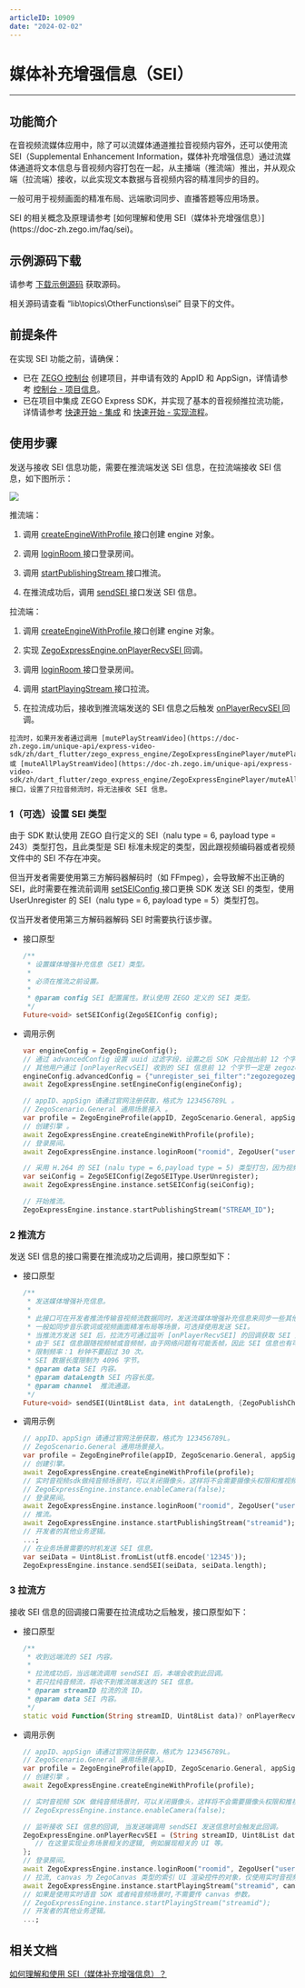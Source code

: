 ```yaml
---
articleID: 10909
date: "2024-02-02"
---
```

# 媒体补充增强信息（SEI）

- - -

## 功能简介

在音视频流媒体应用中，除了可以流媒体通道推拉音视频内容外，还可以使用流 SEI（Supplemental Enhancement Information，媒体补充增强信息）通过流媒体通道将文本信息与音视频内容打包在一起，从主播端（推流端）推出，并从观众端（拉流端）接收，以此实现文本数据与音视频内容的精准同步的目的。

一般可用于视频画面的精准布局、远端歌词同步、直播答题等应用场景。

<Note title="说明">
SEI 的相关概念及原理请参考 [如何理解和使用 SEI（媒体补充增强信息）](https://doc-zh.zego.im/faq/sei)。
</Note>



## 示例源码下载

请参考 [下载示例源码](!DownloadDemo/DownloadDemo) 获取源码。

相关源码请查看 “lib\topics\OtherFunctions\sei” 目录下的文件。

## 前提条件

在实现 SEI 功能之前，请确保：

- 已在 [ZEGO 控制台](https://console.zego.im) 创建项目，并申请有效的 AppID 和 AppSign，详情请参考 [控制台 - 项目信息](/console/project-info)。
- 已在项目中集成 ZEGO Express SDK，并实现了基本的音视频推拉流功能，详情请参考 [快速开始 - 集成](!Integration/SDK_Integration) 和 [快速开始 - 实现流程](!Integration/Solution_Implementation)。



## 使用步骤

发送与接收 SEI 信息功能，需要在推流端发送 SEI 信息，在拉流端接收 SEI 信息，如下图所示：

<Frame width="512" height="auto" caption=""><img src="https://doc-media.zego.im/sdk-doc/Pics/Common/ZegoExpressEngine/send_and_recv_sei_flutter_new.png" /></Frame>

推流端：

1. 调用 [createEngineWithProfile ](https://doc-zh.zego.im/unique-api/express-video-sdk/zh/dart_flutter/zego_express_engine/ZegoExpressEngine/createEngineWithProfile.html) 接口创建 engine 对象。

2. 调用 [loginRoom ](https://doc-zh.zego.im/unique-api/express-video-sdk/zh/dart_flutter/zego_express_engine/ZegoExpressEngineRoom/loginRoom.html) 接口登录房间。

3. 调用 [startPublishingStream ](https://doc-zh.zego.im/unique-api/express-video-sdk/zh/dart_flutter/zego_express_engine/ZegoExpressEnginePublisher/startPublishingStream.html) 接口推流。

4. 在推流成功后，调用 [sendSEI ](https://doc-zh.zego.im/unique-api/express-video-sdk/zh/dart_flutter/zego_express_engine/ZegoExpressEnginePublisher/sendSEI.html) 接口发送 SEI 信息。

拉流端：

1. 调用 [createEngineWithProfile ](https://doc-zh.zego.im/unique-api/express-video-sdk/zh/dart_flutter/zego_express_engine/ZegoExpressEngine/createEngineWithProfile.html) 接口创建 engine 对象。

2. 实现 [ZegoExpressEngine.onPlayerRecvSEI ](https://doc-zh.zego.im/unique-api/express-video-sdk/zh/dart_flutter/zego_express_engine/ZegoExpressEngine/onPlayerRecvSEI.html) 回调。

3. 调用 [loginRoom ](https://doc-zh.zego.im/unique-api/express-video-sdk/zh/dart_flutter/zego_express_engine/ZegoExpressEngineRoom/loginRoom.html) 接口登录房间。

4. 调用 [startPlayingStream ](https://doc-zh.zego.im/unique-api/express-video-sdk/zh/dart_flutter/zego_express_engine/ZegoExpressEnginePlayer/startPlayingStream.html) 接口拉流。

5. 在拉流成功后，接收到推流端发送的 SEI 信息之后触发 [onPlayerRecvSEI ](https://doc-zh.zego.im/unique-api/express-video-sdk/zh/dart_flutter/zego_express_engine/ZegoExpressEngine/onPlayerRecvSEI.html) 回调。

<Note title="说明">


    拉流时，如果开发者通过调用 [mutePlayStreamVideo](https://doc-zh.zego.im/unique-api/express-video-sdk/zh/dart_flutter/zego_express_engine/ZegoExpressEnginePlayer/mutePlayStreamVideo.html) 或 [muteAllPlayStreamVideo](https://doc-zh.zego.im/unique-api/express-video-sdk/zh/dart_flutter/zego_express_engine/ZegoExpressEnginePlayer/muteAllPlayStreamVideo.html) 接口，设置了只拉音频流时，将无法接收 SEI 信息。

</Note>



### 1（可选）设置 SEI 类型

<Accordion title="设置 SEI 类型" defaultOpen="false">
由于 SDK 默认使用 ZEGO 自行定义的 SEI（nalu type = 6, payload type = 243）类型打包，且此类型是 SEI 标准未规定的类型，因此跟视频编码器或者视频文件中的 SEI 不存在冲突。

但当开发者需要使用第三方解码器解码时（如 FFmpeg），会导致解不出正确的 SEI，此时需要在推流前调用 [setSEIConfig ](https://doc-zh.zego.im/unique-api/express-video-sdk/zh/dart_flutter/zego_express_engine/ZegoExpressEnginePublisher/setSEIConfig.html) 接口更换 SDK 发送 SEI 的类型，使用 UserUnregister 的 SEI（nalu type = 6, payload type = 5）类型打包。

<Note title="说明">


仅当开发者使用第三方解码器解码 SEI 时需要执行该步骤。

</Note>



- 接口原型

    ```dart
    /**
     * 设置媒体增强补充信息（SEI）类型。
     *
     * 必须在推流之前设置。
     *
     * @param config SEI 配置属性。默认使用 ZEGO 定义的 SEI 类型。
     */
    Future<void> setSEIConfig(ZegoSEIConfig config);
    ```


- 调用示例

    ```dart
    var engineConfig = ZegoEngineConfig();
    // 通过 advancedConfig 设置 uuid 过滤字段，设置之后 SDK 只会抛出前 12 个字节为开发者所设置 uuid 的 SEI。
    // 其他用户通过 [onPlayerRecvSEI] 收到的 SEI 信息前 12 个字节一定是 zegozegozego，其他会被过滤。
    engineConfig.advancedConfig = {"unregister_sei_filter":"zegozegozego"};
    await ZegoExpressEngine.setEngineConfig(engineConfig);

    // appID、appSign 请通过官网注册获取，格式为 123456789L 。
    // ZegoScenario.General 通用场景接入 。
    var profile = ZegoEngineProfile(appID, ZegoScenario.General, appSign: appSign);
    // 创建引擎 。
    await ZegoExpressEngine.createEngineWithProfile(profile);
    // 登录房间。
    await ZegoExpressEngine.instance.loginRoom("roomid", ZegoUser("userid_1", "username_1"));

    // 采用 H.264 的 SEI (nalu type = 6,payload type = 5) 类型打包，因为视频编码器自身会产生 payload type 为 5 的 SEI，或者使用视频文件推流时，视频文件中也可能存在这样的 SEI，所以使用此类型时，用户需要把 uuid + content 当作 buffer 塞给 SEI 发送接口；此时为了区别视频编码器自身产生的 SEI， App 在发送此类型 SEI 时，可以填写业务特定的 uuid（uuid 长度为 16 字节），接收方使用 SDK 解析 payload type 为 5 的 SEI 时，会根据设置的过滤字符串过滤出 uuid 相符的 SEI 抛给业务，如果没有设置过滤字符串，SDK 会把所有收到的 SEI 都抛给开发者。
    var seiConfig = ZegoSEIConfig(ZegoSEIType.UserUnregister);
    await ZegoExpressEngine.instance.setSEIConfig(seiConfig);

    // 开始推流。
    ZegoExpressEngine.instance.startPublishingStream("STREAM_ID");
    ```
</Accordion>


### 2 推流方

发送 SEI 信息的接口需要在推流成功之后调用，接口原型如下：

- 接口原型

    ```dart
    /**
     * 发送媒体增强补充信息。
     *
     * 此接口可在开发者推流传输音视频流数据同时，发送流媒体增强补充信息来同步一些其他附加信息。
     * 一般如同步音乐歌词或视频画面精准布局等场景，可选择使用发送 SEI。
     * 当推流方发送 SEI 后，拉流方可通过监听 [onPlayerRecvSEI] 的回调获取 SEI 内容。
     * 由于 SEI 信息跟随视频帧或音频帧，由于网络问题有可能丢帧，因此 SEI 信息也有可能丢，为解决这种情况，应该在限制频率内多发几次。
     * 限制频率：1 秒钟不要超过 30 次。
     * SEI 数据长度限制为 4096 字节。
     * @param data SEI 内容。
     * @param dataLength SEI 内容长度。
     * @param channel  推流通道。
     */
    Future<void> sendSEI(Uint8List data, int dataLength, {ZegoPublishChannel? channel});
    ```

- 调用示例

    ```dart
    // appID、appSign 请通过官网注册获取，格式为 123456789L。
    // ZegoScenario.General 通用场景接入。
    var profile = ZegoEngineProfile(appID, ZegoScenario.General, appSign: appSign));
    // 创建引擎。
    await ZegoExpressEngine.createEngineWithProfile(profile);
    // 实时音视频sdk做纯音频场景时，可以关闭摄像头，这样将不会需要摄像头权限和推视频流。
    // ZegoExpressEngine.instance.enableCamera(false);
    // 登录房间。
    await ZegoExpressEngine.instance.loginRoom("roomid", ZegoUser("userid_1", "username_1"));
    // 推流。
    await ZegoExpressEngine.instance.startPublishingStream("streamid");
    // 开发者的其他业务逻辑。
    ...;
    // 在业务场景需要的时机发送 SEI 信息。
    var seiData = Uint8List.fromList(utf8.encode('12345'));
    ZegoExpressEngine.instance.sendSEI(seiData, seiData.length);
    ```

### 3 拉流方

接收 SEI 信息的回调接口需要在拉流成功之后触发，接口原型如下：

- 接口原型

    ```dart
    /**
     * 收到远端流的 SEI 内容。
     *
     * 拉流成功后，当远端流调用 sendSEI 后，本端会收到此回调。
     * 若只拉纯音频流，将收不到推流端发送的 SEI 信息。
     * @param streamID 拉流的流 ID。
     * @param data SEI 内容。
     */
    static void Function(String streamID, Uint8List data)? onPlayerRecvSEI;
    ```

- 调用示例

    ```dart
    // appID、appSign 请通过官网注册获取，格式为 123456789L。
    // ZegoScenario.General 通用场景接入。
    var profile = ZegoEngineProfile(appID, ZegoScenario.General, appSign: appSign));
    // 创建引擎 。
    await ZegoExpressEngine.createEngineWithProfile(profile);

    // 实时音视频 SDK 做纯音频场景时，可以关闭摄像头，这样将不会需要摄像头权限和推视频流。
    // ZegoExpressEngine.instance.enableCamera(false);

    // 监听接收 SEI 信息的回调, 当发送端调用 sendSEI 发送信息时会触发此回调。
    ZegoExpressEngine.onPlayerRecvSEI = (String streamID, Uint8List data) {
       // 在这里实现业务场景相关的逻辑, 例如展现相关的 UI 等。
    };
    // 登录房间。
    await ZegoExpressEngine.instance.loginRoom("roomid", ZegoUser("userid_2", "username_2"));
    // 拉流, canvas 为 ZegoCanvas 类型的索引 UI 渲染控件的对象，仅使用实时音视频 SDK 或者实时音视频场景时,需传 canvas 参数。
    await ZegoExpressEngine.instance.startPlayingStream("streamid", canvas: canvas);
    // 如果是使用实时语音 SDK 或者纯音频场景时,不需要传 canvas 参数。
    // ZegoExpressEngine.instance.startPlayingStream("streamid");
    // 开发者的其他业务逻辑。
    ...;
    ```

## 相关文档

[如何理解和使用 SEI（媒体补充增强信息）？](https://doc-zh.zego.im/faq/sei)
